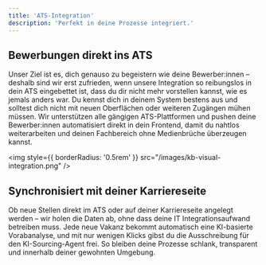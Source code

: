 ```yaml
---
title: 'ATS-Integration'
description: 'Perfekt in deine Prozesse integriert.'
---
```


## Bewerbungen direkt ins ATS

Unser Ziel ist es, dich genauso zu begeistern wie deine Bewerber:innen – deshalb sind wir erst zufrieden, wenn unsere Integration so reibungslos in dein ATS eingebettet ist, dass du dir nicht mehr vorstellen kannst, wie es jemals anders war. Du kennst dich in deinem System bestens aus und solltest dich nicht mit neuen Oberflächen oder weiteren Zugängen mühen müssen. Wir unterstützen alle gängigen ATS-Plattformen und pushen deine Bewerber:innen automatisiert direkt in dein Frontend, damit du nahtlos weiterarbeiten und deinen Fachbereich ohne Medienbrüche überzeugen kannst.

<img
  style={{ borderRadius: '0.5rem' }}
  src="/images/kb-visual-integration.png"
/>


## Synchronisiert mit deiner Karriereseite

Ob neue Stellen direkt im ATS oder auf deiner Karriereseite angelegt werden – wir holen die Daten ab, ohne dass deine IT Integrationsaufwand betreiben muss. 
Jede neue Vakanz bekommt automatisch eine KI-basierte Vorabanalyse, und mit nur wenigen Klicks gibst du die Ausschreibung für den
 KI-Sourcing-Agent frei. So bleiben deine Prozesse schlank, transparent und innerhalb deiner gewohnten Umgebung.

[comment]: <> (This is a comment, it will not be included)